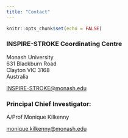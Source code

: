 ```yaml
---
title: "Contact"
---
```


```r
knitr::opts_chunk$set(echo = FALSE)
```

<head>
<link rel="preconnect" href="https://fonts.googleapis.com">
<link rel="preconnect" href="https://fonts.gstatic.com" crossorigin>
<link href="https://fonts.googleapis.com/css2?family=Roboto:ital,wght@0,100;0,300;0,400;0,500;0,700;0,900;1,100;1,300;1,400;1,500;1,700;1,900&display=swap" rel="stylesheet">
</head>

###  INSPIRE-STROKE Coordinating Centre

Monash University
\
631 Blackburn Road
\
Clayton VIC 3168
\
Australia

<a href="mailto:INSPIRE-STROKE@monash.edu">INSPIRE-STROKE@monash.edu</a>

### Principal Chief Investigator:

A/Prof Monique Kilkenny

<a href="mailto:monique.kilkenny@monash.edu">monique.kilkenny@monash.edu</a>

